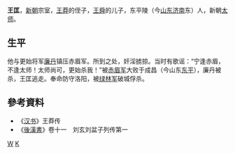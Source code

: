 '''王匡'''{{BD|？||23年||catIdx=W}}，[[新朝|新朝]]宗室，[[王莽|王莽]]的侄子，[[王舜_(西汉)|王舜]]的儿子，东平陵（今[[山东|山东]][[济南|济南]]东）人，新朝[[太师|太师]]。
==生平==
他与更始将军[[廉丹|廉丹]]镇压赤眉军。所到之处，奸淫掳掠。当时有歌谣：“宁逢赤眉，不逢太师！太师尚可，更始杀我！”被[[赤眉军|赤眉军]]大败于成昌（今山东[[东平|东平]]），廉丹被杀，王匡逃走。奉命防守洛阳，被[[绿林军|绿林军]]破城俘杀。

==參考資料==
*《[[汉书|汉书]]》王莽传
*《[[後漢書|後漢書]]》卷十一　刘玄刘盆子列传第一
{{漢朝人物小作品}}

[[Category:新朝宗室|W]]
[[Category:王姓|K]]
